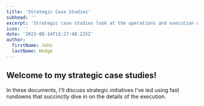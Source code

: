 ```yaml
---
title: 'Strategic Case Studies'
subhead: ''
excerpt: 'Strategic case studies look at the operations and execution of strategic or sales focused initiatives I’ve led.'
icon: ''
date: '2023-08-14T13:27:48.225Z'
author:
  firstName: John
  lastName: Hodge
---
```



## Welcome to my strategic case studies!

In these documents, I'll discuss strategic initiatives I've led using fast rundowns that succinctly dive in on the details of the execution.
